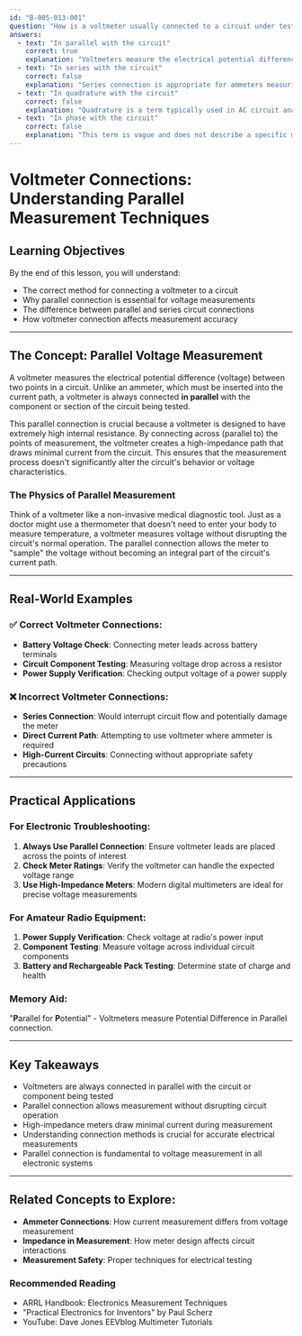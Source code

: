 ```yaml
---
id: "B-005-013-001"
question: "How is a voltmeter usually connected to a circuit under test?"
answers:
  - text: "In parallel with the circuit"
    correct: true
    explanation: "Voltmeters measure the electrical potential difference (voltage) between two points in a circuit, which requires connecting the meter across (in parallel with) those points. By connecting in parallel, the voltmeter draws minimal current and does not significantly disrupt the circuit's normal operation. This method allows the meter to measure the voltage without becoming part of the circuit's current path."
  - text: "In series with the circuit"
    correct: false
    explanation: "Series connection is appropriate for ammeters measuring current, not voltmeters. Connecting a voltmeter in series would interrupt the circuit's current flow and potentially damage the meter. Voltmeters are designed to measure potential difference, which requires a parallel connection that allows them to 'sample' the voltage without becoming a series component."
  - text: "In quadrature with the circuit"
    correct: false
    explanation: "Quadrature is a term typically used in AC circuit analysis to describe phase relationships, not a method of measurement connection. This term does not represent a valid method of connecting a measuring instrument to a circuit and is nonsensical in the context of voltmeter connection."
  - text: "In phase with the circuit"
    correct: false
    explanation: "This term is vague and does not describe a specific method of connecting a measurement device. In electrical measurements, connections are described as parallel or series, not 'in phase'. Voltmeters require a parallel connection to measure voltage effectively without disrupting circuit operation."
---
```


# Voltmeter Connections: Understanding Parallel Measurement Techniques

## Learning Objectives
By the end of this lesson, you will understand:
- The correct method for connecting a voltmeter to a circuit
- Why parallel connection is essential for voltage measurements
- The difference between parallel and series circuit connections
- How voltmeter connection affects measurement accuracy

---

## The Concept: Parallel Voltage Measurement

A voltmeter measures the electrical potential difference (voltage) between two points in a circuit. Unlike an ammeter, which must be inserted into the current path, a voltmeter is always connected **in parallel** with the component or section of the circuit being tested.

This parallel connection is crucial because a voltmeter is designed to have extremely high internal resistance. By connecting across (parallel to) the points of measurement, the voltmeter creates a high-impedance path that draws minimal current from the circuit. This ensures that the measurement process doesn't significantly alter the circuit's behavior or voltage characteristics.

### The Physics of Parallel Measurement

Think of a voltmeter like a non-invasive medical diagnostic tool. Just as a doctor might use a thermometer that doesn't need to enter your body to measure temperature, a voltmeter measures voltage without disrupting the circuit's normal operation. The parallel connection allows the meter to "sample" the voltage without becoming an integral part of the circuit's current path.

---

## Real-World Examples

### ✅ Correct Voltmeter Connections:
- **Battery Voltage Check**: Connecting meter leads across battery terminals
- **Circuit Component Testing**: Measuring voltage drop across a resistor
- **Power Supply Verification**: Checking output voltage of a power supply

### ❌ Incorrect Voltmeter Connections:
- **Series Connection**: Would interrupt circuit flow and potentially damage the meter
- **Direct Current Path**: Attempting to use voltmeter where ammeter is required
- **High-Current Circuits**: Connecting without appropriate safety precautions

---

## Practical Applications

### For Electronic Troubleshooting:
1. **Always Use Parallel Connection**: Ensure voltmeter leads are placed across the points of interest
2. **Check Meter Ratings**: Verify the voltmeter can handle the expected voltage range
3. **Use High-Impedance Meters**: Modern digital multimeters are ideal for precise voltage measurements

### For Amateur Radio Equipment:
1. **Power Supply Verification**: Check voltage at radio's power input
2. **Component Testing**: Measure voltage across individual circuit components
3. **Battery and Rechargeable Pack Testing**: Determine state of charge and health

### Memory Aid:
"**P**arallel for **P**otential" - Voltmeters measure Potential Difference in Parallel connection.

---

## Key Takeaways

- Voltmeters are always connected in parallel with the circuit or component being tested
- Parallel connection allows measurement without disrupting circuit operation
- High-impedance meters draw minimal current during measurement
- Understanding connection methods is crucial for accurate electrical measurements
- Parallel connection is fundamental to voltage measurement in all electronic systems

---

## Related Concepts to Explore:
- **Ammeter Connections**: How current measurement differs from voltage measurement
- **Impedance in Measurement**: How meter design affects circuit interactions
- **Measurement Safety**: Proper techniques for electrical testing

### Recommended Reading

- ARRL Handbook: Electronics Measurement Techniques
- "Practical Electronics for Inventors" by Paul Scherz
- YouTube: Dave Jones EEVblog Multimeter Tutorials